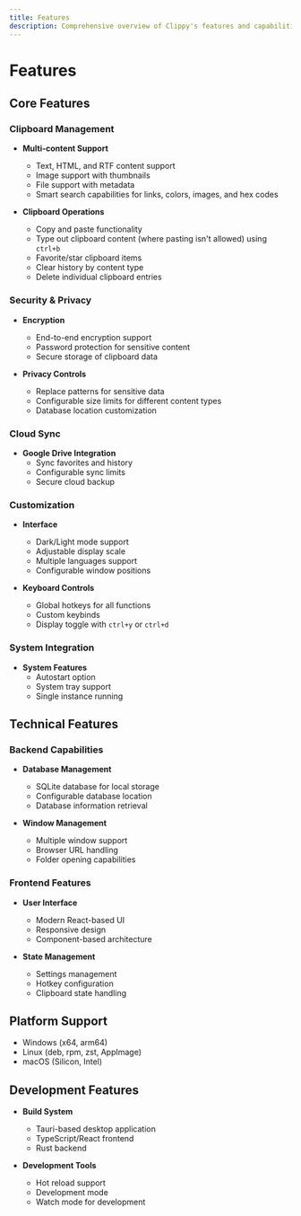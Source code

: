 ```yaml
---
title: Features
description: Comprehensive overview of Clippy's features and capabilities
---
```


# Features

## Core Features

### Clipboard Management

- **Multi-content Support**

  - Text, HTML, and RTF content support
  - Image support with thumbnails
  - File support with metadata
  - Smart search capabilities for links, colors, images, and hex codes

- **Clipboard Operations**
  - Copy and paste functionality
  - Type out clipboard content (where pasting isn't allowed) using `ctrl+b`
  - Favorite/star clipboard items
  - Clear history by content type
  - Delete individual clipboard entries

### Security & Privacy

- **Encryption**

  - End-to-end encryption support
  - Password protection for sensitive content
  - Secure storage of clipboard data

- **Privacy Controls**
  - Replace patterns for sensitive data
  - Configurable size limits for different content types
  - Database location customization

### Cloud Sync

- **Google Drive Integration**
  - Sync favorites and history
  - Configurable sync limits
  - Secure cloud backup

### Customization

- **Interface**

  - Dark/Light mode support
  - Adjustable display scale
  - Multiple languages support
  - Configurable window positions

- **Keyboard Controls**
  - Global hotkeys for all functions
  - Custom keybinds
  - Display toggle with `ctrl+y` or `ctrl+d`

### System Integration

- **System Features**
  - Autostart option
  - System tray support
  - Single instance running

## Technical Features

### Backend Capabilities

- **Database Management**

  - SQLite database for local storage
  - Configurable database location
  - Database information retrieval

- **Window Management**
  - Multiple window support
  - Browser URL handling
  - Folder opening capabilities

### Frontend Features

- **User Interface**

  - Modern React-based UI
  - Responsive design
  - Component-based architecture

- **State Management**
  - Settings management
  - Hotkey configuration
  - Clipboard state handling

## Platform Support

- Windows (x64, arm64)
- Linux (deb, rpm, zst, AppImage)
- macOS (Silicon, Intel)

## Development Features

- **Build System**

  - Tauri-based desktop application
  - TypeScript/React frontend
  - Rust backend

- **Development Tools**
  - Hot reload support
  - Development mode
  - Watch mode for development
